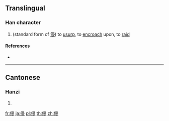 {{character info/new}}
==Translingual==

===Han character===
{{Han char|rn=9|rad=人|as=10|sn=12|four=|canj=OSME|ids=⿰亻⿱帚又}}

# (standard form of [[侵]]) to [[usurp]], to [[encroach]] upon, to [[raid]]

====References====
* {{Han ref|kx=0112.120|hdz=10206.100|uh=3474|ud=13428}}

----

==Cantonese==

===Hanzi===
{{yue-hanzi|jyut=[[caam1]], [[cam1]]|y=chaam1, cham1}}

# {{defn|lang=yue|sort=人10}}

[[fr:㑴]]
[[ja:㑴]]
[[pl:㑴]]
[[th:㑴]]
[[zh:㑴]]